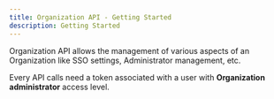 ```yaml
---
title: Organization API - Getting Started
description: Getting Started
---
```


Organization API allows the management of various aspects of an Organization like SSO settings, Administrator management, etc.

Every API calls need a token associated with a user with **Organization administrator** access level.
